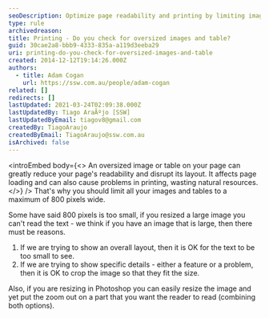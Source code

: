 ```yaml
---
seoDescription: Optimize page readability and printing by limiting images and tables to 800 pixels wide, ensuring a smooth user experience.
type: rule
archivedreason:
title: Printing - Do you check for oversized images and table?
guid: 30cae2a8-bbb9-4333-835a-a119d3eeba29
uri: printing-do-you-check-for-oversized-images-and-table
created: 2014-12-12T19:14:26.000Z
authors:
  - title: Adam Cogan
    url: https://ssw.com.au/people/adam-cogan
related: []
redirects: []
lastUpdated: 2021-03-24T02:09:38.000Z
lastUpdatedBy: Tiago AraÃºjo [SSW]
lastUpdatedByEmail: tiagov8@gmail.com
createdBy: TiagoAraujo
createdByEmail: TiagoAraujo@ssw.com.au
isArchived: false
---
```


<introEmbed
  body={<>
An oversized image or table on your page can greatly reduce your page's readability and disrupt its layout. It affects page loading and can also cause problems in printing, wasting natural resources.
  </>}
/>
That's why you should limit all your images and tables to a maximum of 800 pixels wide.

Some have said 800 pixels is too small, if you resized a large image you can't read the text - we think if you have an image that is large, then there must be reasons.

1. If we are trying to show an overall layout, then it is OK for the text to be too small to see.
2. If we are trying to show specific details - either a feature or a problem, then it is OK to crop the image so that they fit the size.

Also, if you are resizing in Photoshop you can easily resize the image and yet put the zoom out on a part that you want the reader to read (combining both options).
